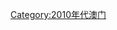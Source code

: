 {{Portal|澳門}}
{{Year category}}
{{Year by category
|m=2
|c=0
|d=1
|y=1
|cat=澳門
|sortkey=Macau
|parent=各年澳門
|subcat=2011年中國各省
}}
[[Category:2010年代澳门|Category:2010年代澳门]]